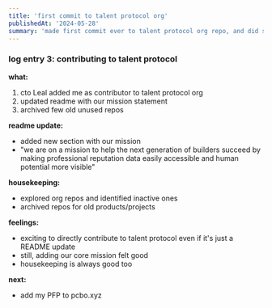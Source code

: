 ```yaml
---
title: 'first commit to talent protocol org' 
publishedAt: '2024-05-28'
summary: 'made first commit ever to talent protocol org repo, and did some housekeeping'
---
```


### log entry 3: contributing to talent protocol

**what:**
1. cto Leal added me as contributor to talent protocol org
2. updated readme with our mission statement
3. archived few old unused repos

**readme update:**
- added new section with our mission
- "we are on a mission to help the next generation of builders succeed by making professional reputation data easily accessible and human potential more visible"

**housekeeping:**
- explored org repos and identified inactive ones
- archived repos for old products/projects

**feelings:**
- exciting to directly contribute to talent protocol even if it's just a README update
- still, adding our core mission felt good
- housekeeping is always good too

**next:**
- add my PFP to pcbo.xyz

